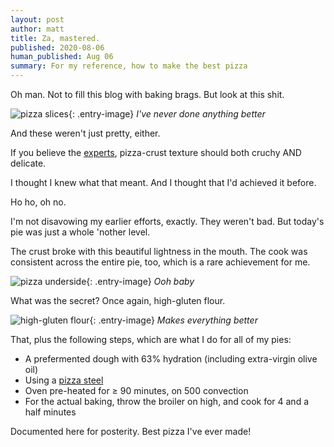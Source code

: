 ```yaml
---
layout: post
author: matt
title: Za, mastered.
published: 2020-08-06
human_published: Aug 06
summary: For my reference, how to make the best pizza
---
```


Oh man. Not to fill this blog with baking brags. But look at this shit.

![pizza slices](/assets/images/pizza-cut.jpeg){: .entry-image}
_I've never done anything better_

And these weren't just pretty, either.

If you believe the [experts](https://www.amazon.com/Elements-Pizza-Unlocking-Secrets-World-Class/dp/160774838X), pizza-crust texture should both cruchy AND delicate.

I thought I knew what that meant. And I thought that I'd achieved it before.

Ho ho, oh no.

I'm not disavowing my earlier efforts, exactly. They weren't bad. But today's pie was just a whole 'nother level.

The crust broke with this beautiful lightness in the mouth. The cook was consistent across the entire pie, too, which is a rare achievement for me.

![pizza underside](/assets/images/pizza-undercook.jpeg){: .entry-image}
_Ooh baby_

What was the secret? Once again, high-gluten flour.

![high-gluten flour](/assets/images/kahgf.jpg){: .entry-image}
_Makes everything better_

That, plus the following steps, which are what I do for all of my pies:

- A prefermented dough with 63% hydration (including extra-virgin olive oil)
- Using a [pizza steel](https://www.amazon.com/Artisan-Steel-Performance-Pizza-14-25/dp/B0765P2477/ref=sr_1_7?dchild=1&keywords=pizza+steel&qid=1596716653&sr=8-7)
- Oven pre-heated for ≥ 90 minutes, on 500 convection
- For the actual baking, throw the broiler on high, and cook for 4 and a half minutes

Documented here for posterity. Best pizza I've ever made!
